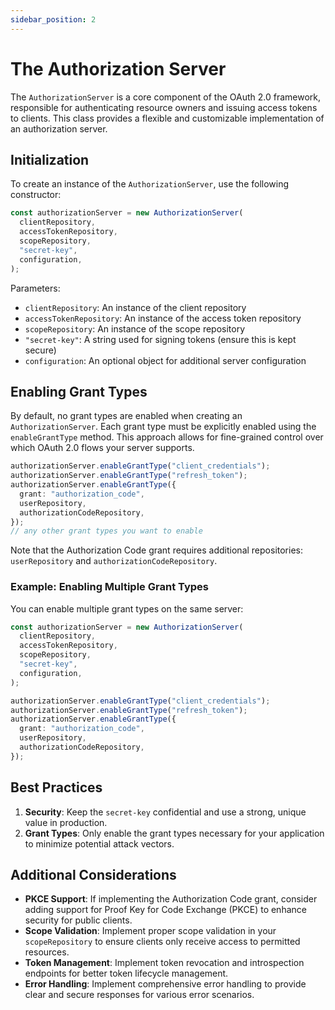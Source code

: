 ```yaml
---
sidebar_position: 2
---
```


# The Authorization Server

The `AuthorizationServer` is a core component of the OAuth 2.0 framework, responsible for authenticating resource owners and issuing access tokens to clients. This class provides a flexible and customizable implementation of an authorization server.

## Initialization

To create an instance of the `AuthorizationServer`, use the following constructor:

```typescript
const authorizationServer = new AuthorizationServer(
  clientRepository,
  accessTokenRepository,
  scopeRepository,
  "secret-key",
  configuration,
);
```

Parameters:

- `clientRepository`: An instance of the client repository
- `accessTokenRepository`: An instance of the access token repository
- `scopeRepository`: An instance of the scope repository
- `"secret-key"`: A string used for signing tokens (ensure this is kept secure)
- `configuration`: An optional object for additional server configuration

## Enabling Grant Types

By default, no grant types are enabled when creating an `AuthorizationServer`. Each grant type must be explicitly enabled using the `enableGrantType` method. This approach allows for fine-grained control over which OAuth 2.0 flows your server supports.

```typescript
authorizationServer.enableGrantType("client_credentials");
authorizationServer.enableGrantType("refresh_token");
authorizationServer.enableGrantType({
  grant: "authorization_code",
  userRepository,
  authorizationCodeRepository,
});
// any other grant types you want to enable
```

Note that the Authorization Code grant requires additional repositories: `userRepository` and `authorizationCodeRepository`.

### Example: Enabling Multiple Grant Types

You can enable multiple grant types on the same server:

```typescript
const authorizationServer = new AuthorizationServer(
  clientRepository,
  accessTokenRepository,
  scopeRepository,
  "secret-key",
  configuration,
);

authorizationServer.enableGrantType("client_credentials");
authorizationServer.enableGrantType("refresh_token");
authorizationServer.enableGrantType({
  grant: "authorization_code",
  userRepository,
  authorizationCodeRepository,
});
```

## Best Practices

1. **Security**: Keep the `secret-key` confidential and use a strong, unique value in production.
2. **Grant Types**: Only enable the grant types necessary for your application to minimize potential attack vectors.

## Additional Considerations

- **PKCE Support**: If implementing the Authorization Code grant, consider adding support for Proof Key for Code Exchange (PKCE) to enhance security for public clients.
- **Scope Validation**: Implement proper scope validation in your `scopeRepository` to ensure clients only receive access to permitted resources.
- **Token Management**: Implement token revocation and introspection endpoints for better token lifecycle management.
- **Error Handling**: Implement comprehensive error handling to provide clear and secure responses for various error scenarios.
